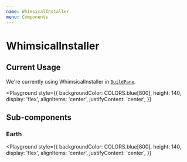 ```yaml
---
name: WhimsicalInstaller
menu: Components
---
```





# WhimsicalInstaller

<Props of={WhimsicalInstaller} />


## Current Usage

We're currently using WhimsicalInstaller in [`BuildPane`](https://github.com/joshwcomeau/guppy/blob/master/src/components/CreateNewProjectWizard/BuildPane.js).

<Playground
  style={{
    backgroundColor: COLORS.blue[800],
    height: 140,
    display: 'flex',
    alignItems: 'center',
    justifyContent: 'center',
  }}
>
  <WhimsicalInstaller isRunning width={420} />
</Playground>


## Sub-components

### Earth

<Playground
  style={{
    backgroundColor: COLORS.blue[800],
    height: 140,
    display: 'flex',
    alignItems: 'center',
    justifyContent: 'center',
  }}
>
  <Earth />
</Playground>
